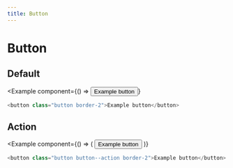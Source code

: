 ```yaml
---
title: Button
---
```



# Button

## Default

<Example
  component={() => <button class="button border-2">Example button</button>}
>
  ```js
  <button class="button border-2">Example button</button>
  ```
</Example>

## Action

<Example
  component={() => (
    <button class="button button--action border-2">Example button</button>
  )}
>
  ```js
  <button class="button button--action border-2">Example button</button>
  ```
</Example>
